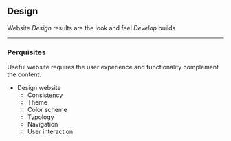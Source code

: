 ## Design

Website *Design* results are the look and feel *Develop* builds 

<hr/>

### Perquisites

Useful website requires the user experience and functionality complement the content.

- Design website
	- Consistency
	- Theme
	- Color scheme
	- Typology
	- Navigation
	- User interaction

